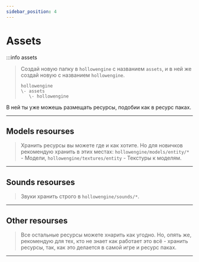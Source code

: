 ```yaml
---
sidebar_position: 4
---
```


# Assets

:::info assets
> Создай новую папку в `hollowengine` с названием `assets`, и в ней же создай новую с названием `hollowengine`.
> ```sheme
> hollowengine
> \- assets
>    \- hollowengine
> ```

В ней ты уже можешь размещать ресурсы, подобии как в ресурс паках.

---

## Models resourses

> Хранить ресурсы вы можете где и как хотите. Но для новичков рекомендую хранить в этих местах:
> `hollowengine/models/entity/*` - Модели,
> `hollowengine/textures/entity` - Текстуры к моделям.

---

## Sounds resourses

> Звуки хранить строго в `hollowengine/sounds/*`.

---

## Other resourses

> Все остальные ресурсы можете хнарить как угодно. Но, опять же, рекомендую для тех, кто не знает как работает это всё - хранить ресурсы, так, как это делается в самой игре и ресурс паках.

---
